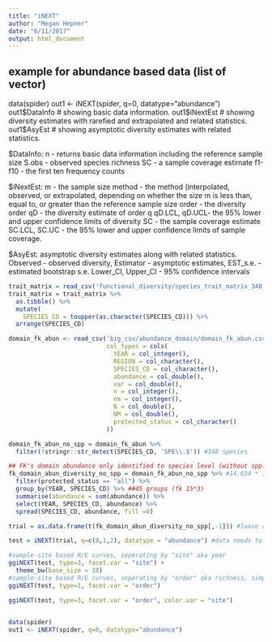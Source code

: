 ```yaml
---
title: "iNEXT"
author: "Megan Hepner"
date: "6/11/2017"
output: html_document
---
```

## example for abundance based data (list of vector)
data(spider)
out1 <- iNEXT(spider, q=0, datatype="abundance")
out1$DataInfo # showing basic data information.
out1$iNextEst # showing diversity estimates with rarefied and extrapolated and related statistics.
out1$AsyEst # showing asymptotic diversity estimates with related statistics.


$DataInfo: 
n - returns basic data information including the reference sample size 
S.obs - observed species richness 
SC - a sample coverage estimate 
f1-f10 - the first ten frequency counts

$iNextEst: 
m - the sample size 
method - the method (interpolated, observed, or extrapolated, depending on whether the size m is less than, equal to, or greater than the reference sample size
order - the diversity order
qD - the diversity estimate of order q
qD.LCL, qD.UCL- the 95% lower and upper confidence limits of diversity 
SC - the sample coverage estimate
SC.LCL, SC.UC - the 95% lower and upper confidence limits of sample coverage.

$AsyEst: asymptotic diversity estimates along with related statistics.
Observed - observed diversity, 
Estimator - asymptotic estimates, 
EST_s.e. - estimated bootstrap s.e. 
Lower_CI, Upper_CI - 95% confidence intervals 

```r

trait_matrix = read_csv('functional_diversity/species_trait_matrix_348_spp.csv')
trait_matrix = trait_matrix %>%
  as.tibble() %>%
  mutate(
    SPECIES_CD = toupper(as.character(SPECIES_CD))) %>% 
  arrange(SPECIES_CD)

domain_fk_abun <- read_csv('big_csv/abundance_domain/domain_fk_abun.csv', 
                           col_types = cols(
                             YEAR = col_integer(),
                             REGION = col_character(),
                             SPECIES_CD = col_character(),
                             abundance = col_double(),
                             var = col_double(),
                             n = col_integer(),
                             nm = col_integer(),
                             N = col_double(),
                             NM = col_double(),
                             protected_status = col_character()
                           ))

domain_fk_abun_no_spp = domain_fk_abun %>%
  filter(!stringr::str_detect(SPECIES_CD, 'SPE\\.$')) #348 species 

## FK's domain abundance only identified to species level (without spp.) 
fk_domain_abun_diversity_no_spp = domain_fk_abun_no_spp %>% #14,634 * 10
  filter(protected_status == "all") %>% 
  group_by(YEAR, SPECIES_CD) %>% ##45 groups (fk 15*3)
  summarise(abundance = sum(abundance)) %>%
  select(YEAR, SPECIES_CD, abundance) %>%
  spread(SPECIES_CD, abundance, fill =0)

trial = as.data.frame(t(fk_domain_abun_diversity_no_spp[,-1])) #loose row names with year as new column 

test = iNEXT(trial, q=c(0,1,2), datatype = "abundance") #data needs to be species by sites 

#sample-site based R/E curves, seperating by "site" aka year 
ggiNEXT(test, type=3, facet.var = "site") +
  theme_bw(base_size = 18)
#sample-site based R/E curves, seperating by "order" aka richness, simpson, shannon
ggiNEXT(test, type=1, facet.var = "order")

ggiNEXT(test, type=3, facet.var = "order", color.var = "site")
  
```

```r
data(spider)
out1 <- iNEXT(spider, q=0, datatype="abundance")
```

